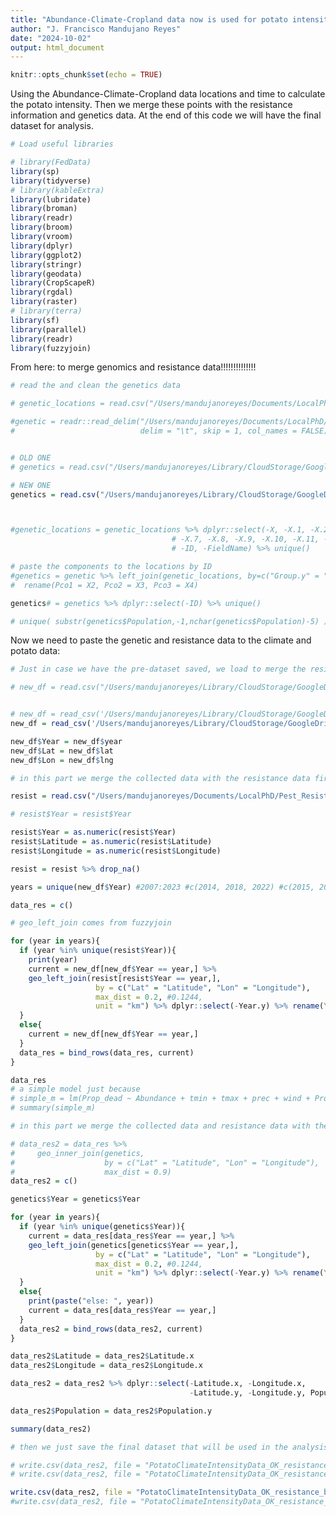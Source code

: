 ```yaml
---
title: "Abundance-Climate-Cropland data now is used for potato intensity calculation, resistance and genetics "
author: "J. Francisco Mandujano Reyes"
date: "2024-10-02"
output: html_document
---
```


```r
knitr::opts_chunk$set(echo = TRUE)
```

Using the Abundance-Climate-Cropland data locations and time to calculate the potato intensity. Then we merge these points with the resistance information and genetics data. At the end of this code we will have the final dataset for analysis.

```r
# Load useful libraries

# library(FedData)
library(sp)
library(tidyverse)
# library(kableExtra)
library(lubridate)
library(broman)
library(readr)
library(broom)
library(vroom)
library(dplyr)
library(ggplot2)
library(stringr)
library(geodata)
library(CropScapeR)
library(rgdal)
library(raster)
# library(terra)
library(sf)
library(parallel)
library(readr)
library(fuzzyjoin)
```


###################################
###################################
###################################
###################################
###################################
###################################
###################################
###################################
###################################



From here: to merge genomics and resistance data!!!!!!!!!!!!!!





```r
# read the and clean the genetics data

# genetic_locations = read.csv("/Users/mandujanoreyes/Documents/LocalPhD/Pest_Resistance_Data/Populations_GBS.csv")

#genetic = readr::read_delim("/Users/mandujanoreyes/Documents/LocalPhD/Pest_Resistance_Data/population_eigenvectors.txt", 
#                            delim = "\t", skip = 1, col_names = FALSE)


# OLD ONE
# genetics = read.csv("/Users/mandujanoreyes/Library/CloudStorage/GoogleDrive-juanipnc6@gmail.com/My Drive/PhD/JunZhu_WNS/Pest_resistance/Imputation/better_genetics_Mar18.csv")

# NEW ONE
genetics = read.csv("/Users/mandujanoreyes/Library/CloudStorage/GoogleDrive-juanipnc6@gmail.com/My Drive/PhD/JunZhu_WNS/Pest_resistance/Imputation/better_genetics_Jun2.csv")



#genetic_locations = genetic_locations %>% dplyr::select(-X, -X.1, -X.2, -X.3, -X.4, -X.5, -X.6, 
                                    # -X.7, -X.8, -X.9, -X.10, -X.11, -CrossleyPop,
                                    # -ID, -FieldName) %>% unique()

# paste the components to the locations by ID
#genetics = genetic %>% left_join(genetic_locations, by=c("Group.y" = "Group")) %>% 
#  rename(Pco1 = X2, Pco2 = X3, Pco3 = X4)

genetics# = genetics %>% dplyr::select(-ID) %>% unique()

# unique( substr(genetics$Population,-1,nchar(genetics$Population)-5) )
```

Now we need to paste the genetic and resistance data to the climate and potato data:

```r
# Just in case we have the pre-dataset saved, we load to merge the resistance data:

# new_df = read.csv("/Users/mandujanoreyes/Library/CloudStorage/GoogleDrive-juanipnc6@gmail.com/My Drive/PhD/JunZhu_WNS/Pest_resistance/PotatoClimateIntensityData_OK.csv")


# new_df = read_csv('/Users/mandujanoreyes/Library/CloudStorage/GoogleDrive-juanipnc6@gmail.com/My Drive/PhD/JunZhu_WNS/Pest_resistance/Nursultan/FINAL_DATA/02_24_final_wo_outliers_newdata.csv')
new_df = read_csv('/Users/mandujanoreyes/Library/CloudStorage/GoogleDrive-juanipnc6@gmail.com/My Drive/PhD/JunZhu_WNS/Pest_resistance/Nursultan/FINAL_DATA/final_data_for_modeling.csv')

new_df$Year = new_df$year
new_df$Lat = new_df$lat
new_df$Lon = new_df$lng

# in this part we merge the collected data with the resistance data first by year and by nearest location (0.9 miles).

resist = read.csv("/Users/mandujanoreyes/Documents/LocalPhD/Pest_Resistance_Data/temporal_resistance_data.csv")

# resist$Year = resist$Year 

resist$Year = as.numeric(resist$Year)
resist$Latitude = as.numeric(resist$Latitude)
resist$Longitude = as.numeric(resist$Longitude)

resist = resist %>% drop_na()

years = unique(new_df$Year) #2007:2023 #c(2014, 2018, 2022) #c(2015, 2019)-1 #

data_res = c()

# geo_left_join comes from fuzzyjoin

for (year in years){
  if (year %in% unique(resist$Year)){
    print(year)
    current = new_df[new_df$Year == year,] %>%
    geo_left_join(resist[resist$Year == year,], 
                   by = c("Lat" = "Latitude", "Lon" = "Longitude"), 
                   max_dist = 0.2, #0.1244,
                   unit = "km") %>% dplyr::select(-Year.y) %>% rename(Year = Year.x) # 0.1244
  }
  else{
    current = new_df[new_df$Year == year,]
  }
  data_res = bind_rows(data_res, current)
}

data_res
# a simple model just because
# simple_m = lm(Prop_dead ~ Abundance + tmin + tmax + prec + wind + Prop_potato, data = data_res)
# summary(simple_m)

# in this part we merge the collected data and resistance data with the genetics data by nearest location (0.9 miles).

# data_res2 = data_res %>%
#     geo_inner_join(genetics,
#                    by = c("Lat" = "Latitude", "Lon" = "Longitude"), 
#                    max_dist = 0.9) 
data_res2 = c()

genetics$Year = genetics$Year 

for (year in years){
  if (year %in% unique(genetics$Year)){
    current = data_res[data_res$Year == year,] %>%
    geo_left_join(genetics[genetics$Year == year,], 
                   by = c("Lat" = "Latitude", "Lon" = "Longitude"), 
                   max_dist = 0.2, #0.1244,
                   unit = "km") %>% dplyr::select(-Year.y) %>% rename(Year = Year.x)
  }
  else{
    print(paste("else: ", year))
    current = data_res[data_res$Year == year,]
  }
  data_res2 = bind_rows(data_res2, current)
}

data_res2$Latitude = data_res2$Latitude.x
data_res2$Longitude = data_res2$Longitude.x

data_res2 = data_res2 %>% dplyr::select(-Latitude.x, -Longitude.x,
                                        -Latitude.y, -Longitude.y, Population)

data_res2$Population = data_res2$Population.y

summary(data_res2)

# then we just save the final dataset that will be used in the analysis

# write.csv(data_res2, file = "PotatoClimateIntensityData_OK_resistance_genetics.csv", row.names=FALSE)
# write.csv(data_res2, file = "PotatoClimateIntensityData_OK_resistance_better_genetics_Nursultan_vars.csv", row.names=FALSE)

write.csv(data_res2, file = "PotatoClimateIntensityData_OK_resistance_better_genetics_Nursultan_vars_Jun2.csv", row.names=FALSE)
#write.csv(data_res2, file = "PotatoClimateIntensityData_OK_resistance_better_genetics_Nursultan_vars_Jun2_old_gen.csv", row.names=FALSE)
```





